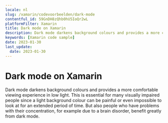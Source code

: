 ```yaml
---
locale: nl
slug: /xamarin/codevoorbeelden/dark-mode
contentful_id: 59GnDH8zQhb0hU5IoQr2wL
platformFilter: Xamarin
title: Dark mode on Xamarin
description: Dark mode darkens background colours and provides a more comfortable viewing experience in low light.
keywords: [Xamarin code sample]
date: 2023-01-30
last_update:
  date: 2023-01-30
---
```


# Dark mode on Xamarin

Dark mode darkens background colours and provides a more comfortable viewing experience in low light. This is essential for many visually impaired people since a light background colour can be painful or even impossible to look at for an extended period of time. But also people who have problems with their concentration, for example due to a brain disorder, benefit greatly from dark mode.

<CodeSample id="screen-dark-mode" locale="nl" platform="xamarin"/>
